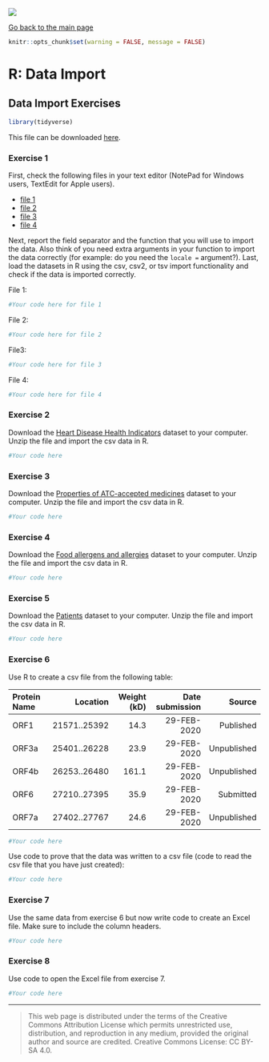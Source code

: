 ![](../hanze/hanze.png)

[Go back to the main page](../index.html)

```r
knitr::opts_chunk$set(warning = FALSE, message = FALSE) 
```

# R: Data Import


## Data Import Exercises

```r
library(tidyverse)
```

This file can be downloaded [here](./R_04_data_import_exercises.Rmd).


### Exercise 1

First, check the following files in your text editor (NotePad for Windows users, TextEdit for Apple users). 

- [file 1](./files_04_data_import_exercises/exercise01/fish_data_1.csv)  
- [file 2](./files_04_data_import_exercises/exercise01/fish_data_2.csv)  
- [file 3](./files_04_data_import_exercises/exercise01/fish_data_3.csv)  
- [file 4](./files_04_data_import_exercises/exercise01/fish_data_4.csv)  

Next, report the field separator and the function that you will use to import the data. Also think of you need extra arguments in your function to import the data correctly (for example: do you need the `locale =` argument?).
Last, load the datasets in R using the csv, csv2, or tsv import functionality and check if the data is imported correctly.

File 1:
```r
#Your code here for file 1
```

File 2:
```r
#Your code here for file 2
```

File3:
```r
#Your code here for file 3
```

File 4:
```r
#Your code here for file 4
```


### Exercise 2

Download the [Heart Disease Health Indicators](https://www.kaggle.com/datasets/alexteboul/heart-disease-health-indicators-dataset) dataset to your computer.
Unzip the file and import the csv data in R.

```r
#Your code here
```


### Exercise 3

Download the [Properties of ATC-accepted medicines](https://www.kaggle.com/datasets/tonibois/properties-of-atc-accepted-medicines) dataset to your computer.
Unzip the file and import the csv data in R.

```r
#Your code here
```


### Exercise 4

Download the [Food allergens and allergies](https://www.kaggle.com/datasets/boltcutters/food-allergens-and-allergies) dataset to your computer.
Unzip the file and import the csv data in R.

```r
#Your code here
```


### Exercise 5

Download the [Patients](https://www.kaggle.com/datasets/ouzkoca/patients) dataset to your computer.
Unzip the file and import the csv data in R.

```r
#Your code here
```


### Exercise 6

Use R to create a csv file from the following table:

|Protein Name |Location       |Weight (kD)|Date submission |Source       |
|:------------|--------------:|----------:|---------------:|------------:|
| ORF1        | 21571..25392  | 14.3      | 29-FEB-2020    | Published   |
| ORF3a       | 25401..26228  | 23.9      | 29-FEB-2020    | Unpublished |
| ORF4b       | 26253..26480  | 161.1     | 29-FEB-2020    | Unpublished |
| ORF6        | 27210..27395  | 35.9      | 29-FEB-2020    | Submitted   |
| ORF7a       | 27402..27767  | 24.6      | 29-FEB-2020    | Unpublished |


```r
#Your code here
```

Use code to prove that the data was written to a csv file (code to read the csv file that you have just created):

```r
#Your code here
```

### Exercise 7

Use the same data from exercise 6 but now write code to create an Excel file. Make sure to include the column headers.

```r
#Your code here
```


### Exercise 8

Use code to open the Excel file from exercise 7.

```r
#Your code here
```


---


>This web page is distributed under the terms of the Creative Commons Attribution License which permits unrestricted use, distribution, and reproduction in any medium, provided the original author and source are credited.
>Creative Commons License: CC BY-SA 4.0.


